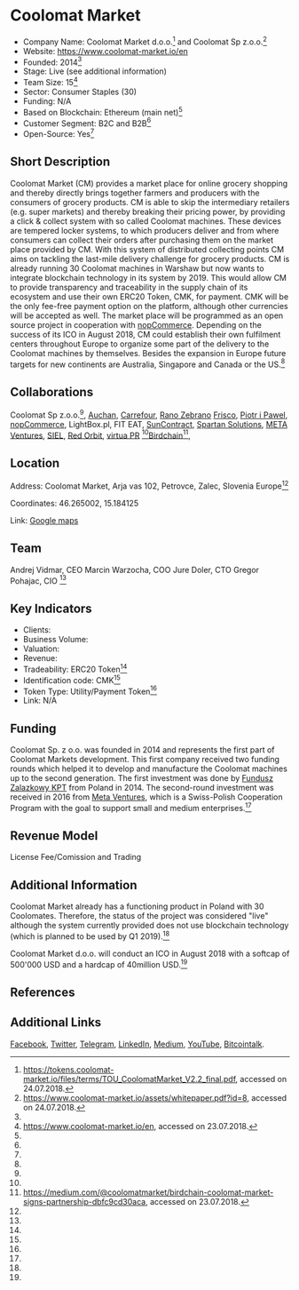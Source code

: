 = Coolomat Market =

*Company Name: Coolomat Market d.o.o.<ref name="Termsofuse">https://tokens.coolomat-market.io/files/terms/TOU_CoolomatMarket_V2.2_final.pdf, accessed on 24.07.2018.</ref> and Coolomat Sp z.o.o.<ref name="Whitepaper">https://www.coolomat-market.io/assets/whitepaper.pdf?id=8, accessed on 24.07.2018.</ref>
*Website: https://www.coolomat-market.io/en
*Founded: 2014<ref name="Whitepaper"/>
*Stage: Live (see additional information)
*Team Size: 15<ref name="Website">https://www.coolomat-market.io/en, accessed on 23.07.2018.</ref>
*Sector: Consumer Staples (30)
*Funding: N/A
*Based on Blockchain: Ethereum (main net)<ref name="Whitepaper"/>
*Customer Segment: B2C and B2B<ref name="Whitepaper"/>
*Open-Source: Yes<ref name="Whitepaper"/>

==Short Description==
Coolomat Market (CM) provides a market place for online grocery shopping and thereby directly brings together farmers and producers with the consumers of grocery products. CM is able to skip the intermediary retailers (e.g. super markets) and thereby breaking their pricing power, by providing a click & collect system with so called Coolomat machines. These devices are tempered locker systems, to which producers deliver and from where consumers can collect their orders after purchasing them on the market place provided by CM. With this system of distributed collecting points CM aims on tackling the last-mile delivery challenge for grocery products. CM is already running 30 Coolomat machines in Warshaw but now wants to integrate blockchain technology in its system by 2019. This would allow CM to provide transparency and traceability in the supply chain of its ecosystem and use their own ERC20 Token, CMK, for payment. CMK will be the only fee-free payment option on the platform, although other currencies will be accepted as well. The market place will be programmed as an open source project in cooperation with [https://www.nopcommerce.com/ nopCommerce]. Depending on the success of its ICO in August 2018, CM could establish their own fulfilment centers throughout Europe to organize some part of the delivery to the Coolomat machines by themselves. Besides the expansion in Europe future targets for new continents are Australia, Singapore and Canada or the US.<ref name="Whitepaper"/>

==Collaborations==
Coolomat Sp z.o.o.<ref name="Whitepaper"/>,
[https://www.auchandirect.pl/auchan-warszawa/pl Auchan], [https://www.carrefour.pl/ Carrefour], [https://ranozebrano.pl Rano Zebrano] [http://www.frisco.pl Frisco], [http://www.piotripawel.pl Piotr i Pawel], [https://www.nopcommerce.com/ nopCommerce], LightBox.pl, FIT EAT, [https://suncontract.org/ SunContract], [http://www.spartan.si/ Spartan Solutions], [http://www.meta-group.com/Pages/default.aspx META Ventures], [https://siel.si/ SIEL], [https://www.red-orbit.com/ Red Orbit], [http://virtuapr.com/ virtua PR] <ref name="Whitepaper"/>[https://www.birdchain.io/ Birdchain]<ref>https://medium.com/@coolomatmarket/birdchain-coolomat-market-signs-partnership-dbfc9cd30aca, accessed on 23.07.2018.</ref>, 

==Location==
Address: Coolomat Market, Arja vas 102, Petrovce, Zalec, Slovenia Europe<ref name="Website"/>

Coordinates: 46.265002, 15.184125

Link: [https://www.google.ch/maps/place/Arja+vas+102,+3301+Petrov%C4%8De,+Slowenien/@46.2649721,15.1819575,17z/data=!3m1!4b1!4m5!3m4!1s0x47656f91b11e252b:0x53ca790faabce238!8m2!3d46.2649721!4d15.1841462 Google maps]

==Team==
Andrej Vidmar, CEO
Marcin Warzocha, COO
Jure Doler, CTO
Gregor Pohajac, CIO
<ref name="Whitepaper"/>

==Key Indicators==
*Clients: <number>
*Business Volume: <number based on annual data>
*Valuation: <number>
*Revenue: <number based on annual data>
*Tradeability: ERC20 Token<ref name="Whitepaper"/>
*Identification code: CMK<ref name="Whitepaper"/>
*Token Type: Utility/Payment Token<ref name="Whitepaper"/>
*Link: N/A

==Funding==
Coolomat Sp. z o.o. was founded in 2014 and represents the first part of Coolomat Markets development. This first company received two funding rounds which helped it to develop and manufacture the Coolomat machines up to the second generation. The first investment was done by [http://www.fzkpt.pl Fundusz Zalazkowy KPT] from Poland in 2014. The second-round investment was received in 2016 from [http://www.meta-group.com Meta Ventures], which is a Swiss-Polish Cooperation Program with the goal to support small and medium enterprises.<ref name="Whitepaper"/>



==Revenue Model==
License Fee/Comission and Trading

==Additional Information==
Coolomat Market already has a functioning product in Poland with 30 Coolomates. Therefore, the status of the project was considered "live" although the system currently provided does not use blockchain technology (which is planned to be used by Q1 2019).<ref name="Whitepaper"/>

Coolomat Market d.o.o. will conduct an ICO in August 2018 with a softcap of 500'000 USD and a hardcap of 40million USD.<ref name="Whitepaper"/>

==References==
<references/>

==Additional Links==
[https://www.facebook.com/coolomatmarket/ Facebook], [https://twitter.com/coolomatmarket Twitter], [https://telegram.me/coolomatmarket Telegram],  [https://www.linkedin.com/company/coolomatmarket/ LinkedIn], [https://medium.com/@coolomatmarket Medium], [https://www.youtube.com/channel/UCHQDvd2jTacd1MF_IfxZC9w YouTube], [https://bitcointalk.org/index.php?topic=3293141.0 Bitcointalk].
